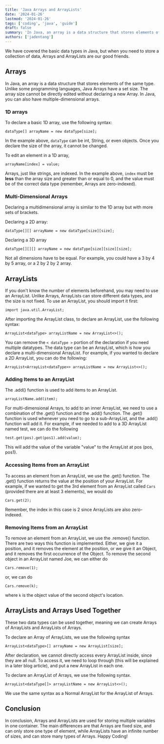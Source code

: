 ```yaml
---
title: 'Java Arrays and ArrayLists'
date: '2024-01-26'
lastmod: '2024-01-26'
tags: ['coding', 'java', 'guide']
draft: false
summary: 'In Java, an array is a data structure that stores elements of the same type.'
authors: ['jadentang']
---
```


We have covered the basic data types in Java, but when you need to store a collection of data, Arrays and ArrayLists are our good friends.

## Arrays

In Java, an array is a data structure that stores elements of the same type. Unlike some programming languages, Java Arrays have a set size. The array size cannot be directly edited without declaring a new Array. In Java, you can also have multiple-dimensional arrays.

### 1D arrays

To declare a basic 1D array, use the following syntax:

```
dataType[] arrayName = new dataType[size];
```

In the example above, `dataType` can be int, String, or even objects. Once you declare the size of the array, it cannot be changed.

To edit an element in a 1D array,

```
arrayName[index] = value;
```

Arrays, just like strings, are indexed. In the example above, `index` must be **less** than the array size and greater than or equal to 0, and the value must be of the correct data type (remember, Arrays are zero-indexed).

### Multi-Dimensional Arrays

Declaring a multidimensional array is similar to the 1D array but with more sets of brackets.

Declaring a 2D array:

```
dataType[][] arrayName = new dataType[size][size];
```

Declaring a 3D array

```
dataType[][][] arrayName = new dataType[size][size][size];
```

Not all dimensions have to be equal. For example, you could have a 3 by 4 by 5 array, or a 2 by 2 by 2 array.

## ArrayLists

If you don't know the number of elements beforehand, you may need to use an ArrayList. Unlike Arrays, ArrayLists can store different data types, and the size is not fixed. To use an ArrayList, you should import it first:

```
import java.util.ArrayList;
```

After importing the ArrayList class, to declare an ArrayList, use the following syntax:

```
ArrayList<dataType> arrayListName = new ArrayList<>();
```

You can remove the `< dataType >` portion of the declaration if you need multiple datatypes. The data type can be an ArrayList, which is how you declare a multi-dimensional ArrayList. For example, if you wanted to declare a 2D ArrayList, you can do the following:

```
ArrayList<ArrayList<dataType>> arrayListName = new ArrayList<>();
```

### Adding Items to an ArrayList

The .add() function is used to add items to an ArrayList.

```
arrayListName.add(item);
```

For multi-dimensional Arrays, to add to an inner ArrayList, we need to use a combination of the .get() function and the .add() function. The .get() function is used whenever you need to go to a sub-ArrayList, and the .add() function will add it. For example, if we needed to add to a 3D ArrayList named test, we can do the following

```
test.get(pos).get(pos1).add(value);
```

This will add the value of the variable "value" to the ArrayList at pos (pos, pos1).

### Accessing Items from an ArrayList

To access an element from an ArrayList, we use the .get() function. The .get() function returns the value at the position of your ArrayList. For example, if we wanted to get the 3rd element from an ArrayList called `Cars` (provided there are at least 3 elements), we would do

```
Cars.get(2);
```

Remember, the index in this case is 2 since ArrayLists are also zero-indexed.

### Removing Items from an ArrayList

To remove an element from an ArrayList, we use the .remove() function. There are two ways this function is implemented. Either, we give it a position, and it removes the element at the position, or we give it an Object, and it removes the first occurrence of the Object. To remove the second object in an ArrayList named Joe, we can either do

```
Cars.remove(1);
```

or, we can do

```
Cars.remove(k);
```

where `k` is the object value of the second object's location.

## ArrayLists and Arrays Used Together

These two data types can be used together, meaning we can create Arrays of ArrayLists and ArrayLists of Arrays.

To declare an Array of ArrayLists, we use the following syntax

```
ArrayList<dataType>[] arrayName = new ArrayList[size];
```

After declaration, we cannot directly access every ArrayList inside, since they are all null. To access it, we need to loop through (this will be explained in a later blog article), and put a new ArrayList in each one.

To declare an ArrayList of Arrays, we use the following syntax.

```
ArrayList<dataType[]> arrayListName = new ArrayList<>();
```

We use the same syntax as a Normal ArrayList for the ArrayList of Arrays.

## Conclusion

In conclusion, Arrays and ArrayLists are used for storing multiple variables in one container. The main differences are that Arrays are fixed size, and can only store one type of element, while ArrayLists have an infinite number of sizes, and can store many types of Arrays. Happy Coding!
